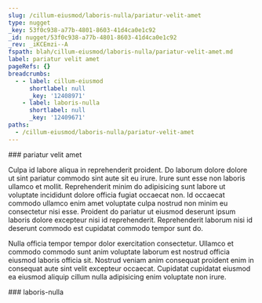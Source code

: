 ```yaml
---
slug: /cillum-eiusmod/laboris-nulla/pariatur-velit-amet
type: nugget
_key: 53f0c938-a77b-4801-8603-41d4ca0e1c92
_id: nugget/53f0c938-a77b-4801-8603-41d4ca0e1c92
_rev: _iKCEmzi--A
fspath: blah/cillum-eiusmod/laboris-nulla/pariatur-velit-amet.md
label: pariatur velit amet
pageRefs: {}
breadcrumbs:
  - - label: cillum-eiusmod
      shortlabel: null
      _key: '12408971'
    - label: laboris-nulla
      shortlabel: null
      _key: '12409671'
paths:
  - /cillum-eiusmod/laboris-nulla/pariatur-velit-amet
---
```


<NuggetArea>
<Nugget slug="/cillum-eiusmod/laboris-nulla/pariatur-velit-amet" type="nugget" _key="53f0c938-a77b-4801-8603-41d4ca0e1c92" _id="nugget/53f0c938-a77b-4801-8603-41d4ca0e1c92" _rev="_iKCEmzi--A" fspath="blah/cillum-eiusmod/laboris-nulla/pariatur-velit-amet.md" label="pariatur velit amet" paths="/cillum-eiusmod/laboris-nulla/pariatur-velit-amet">
<NuggetBody>
### pariatur velit amet

Culpa id labore aliqua in reprehenderit proident. Do laborum dolore dolore ut sint pariatur commodo sint aute sit eu irure. Irure sunt esse non laboris ullamco et mollit. Reprehenderit minim do adipisicing sunt labore ut voluptate incididunt dolore officia fugiat occaecat non. Id occaecat commodo ullamco enim amet voluptate culpa nostrud non minim eu consectetur nisi esse. Proident do pariatur ut eiusmod deserunt ipsum laboris dolore excepteur nisi id reprehenderit. Reprehenderit laborum nisi id deserunt commodo est cupidatat commodo tempor sunt do.

Nulla officia tempor tempor dolor exercitation consectetur. Ullamco et commodo commodo sunt anim voluptate laborum est nostrud officia eiusmod laboris officia sit. Nostrud veniam anim consequat proident enim in consequat aute sint velit excepteur occaecat. Cupidatat cupidatat eiusmod ea eiusmod aliquip cillum nulla adipisicing enim voluptate non irure.

</NuggetBody>
<Breadcrumbs>
<Crumbs>
<Crumb _key="12408971" label="cillum-eiusmod" /><Crumb _key="12409671" label="laboris-nulla" />
</Crumbs>
</Breadcrumbs>
</Nugget>

<NuggetsInbound>
</NuggetsInbound>
<NuggetsOutbound>
</NuggetsOutbound>
</NuggetArea>
<PassagesInbound>
<Passage direction="inbound" type="passage" _key="12409671" _id="passage/12409671" _rev="_iKCEmxK---" label="laboris-nulla" passage="laboris-nulla" fspath="blah/cillum-eiusmod/laboris-nulla" paths="/cillum-eiusmod/laboris-nulla" slug="/cillum-eiusmod/laboris-nulla">
<NuggetBody>
### laboris-nulla

</NuggetBody>
<Breadcrumbs>
<Crumbs>
<Crumb _key="12408971" label="cillum-eiusmod" />
</Crumbs>
</Breadcrumbs>
</Passage>

</PassagesInbound>
<PassagesOutbound>
</PassagesOutbound>